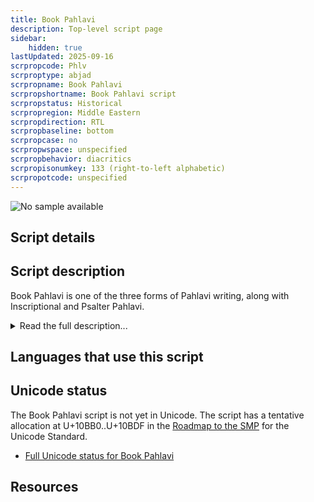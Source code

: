 ```yaml
---
title: Book Pahlavi
description: Top-level script page
sidebar:
    hidden: true
lastUpdated: 2025-09-16
scrpropcode: Phlv
scrproptype: abjad
scrpropname: Book Pahlavi
scrpropshortname: Book Pahlavi script
scrpropstatus: Historical
scrpropregion: Middle Eastern
scrpropdirection: RTL
scrpropbaseline: bottom
scrpropcase: no
scrpropwspace: unspecified
scrpropbehavior: diacritics
scrpropisonumkey: 133 (right-to-left alphabetic)
scrpropotcode: unspecified
---
```



![No sample available](../images/nosample.png)



## Script details

<ScriptDetails />

## Script description

Book Pahlavi is one of the three forms of Pahlavi writing, along with Inscriptional and Psalter Pahlavi.

<details>
<summary>Read the full description...</summary>Psalter Pahlavi is so far attested in only two sources, so the bulk of our Pahlavi knowledge is related to the other two forms. The names of these, Inscriptional and Book Pahlavi are somewhat misleading; the Inscriptional form was used on monuments, coins, seals and amulets, as would be expected, but the Book form was used in manuscript texts as well as on stone monuments. The distinction then refers to whether the letters were connected (Book Pahlavi) or unconnected (Inscriptional Pahlavi) rather than to distinct uses of either form.

Pahlavi writing was the principal means of writing the Middle Iranian languages. It was derived from the Imperial Aramaic script used in the Achaemenid (Persian) empire, and was written from right to left. Words were usually separated by a dot. The script has proved difficult for modern-day paleographers to decipher due to confusion between some similar-looking signs, for example _w_, _n_, and _r_, and due to some signs representing multiple sounds. Pahlavi also employed a number of logograms - a single sign which represented a whole word or meaningful segment of a word. Most of the surviving Pahlavi texts pertain to the Zoroastrian religion; texts from the same period pertaining to the Manichaean religion were written in the Manichaean script.

A well-documented characteristic of Pahlavi writing was the use of _heterograms_ (also called _word masks_ or _Aramaeograms_). These were words which were written in the Aramaic language but pronounced as the appropriate Iranian-language word. For example the word 'son' was written using the letters BRḪ, after the Aramaic word for son, _breh_ but pronounced as the Middle Iranian word _pus_. Some estimates suggest that up to half the words in any given Book Pahlavi text may have been written using heterograms. Verbal roots written in this way were commonly combined with inflectional endings written phonetically.

Book Pahlavi was in common use from the 3rd century BC until the 9th century AD, after which it was used only as a secret language by Zoroastrian religious leaders. It is a cursive script. Book Pahlavi used twelve letters to represent twenty-three consonants. Later forms of the script used diacritics to distinguish between different interpretations of ambiguous letters. The letter _aleph_ was also used in this form of Pahlavi writing to represent the 'long a' vowel. A number of ligatures were used, some of which were identical in shape to either simplex or combined forms of other letters.
</details>

## Languages that use this script

<WsList script='Phlv' wsMax='5' />

## Unicode status

The Book Pahlavi script is not yet in Unicode. The script has a tentative allocation at U+10BB0..U+10BDF in the [Roadmap to the SMP](http://www.unicode.org/roadmaps/smp/) for the Unicode Standard.

- [Full Unicode status for Book Pahlavi](/scrlang/unicode/phlv-unicode)



## Resources

<ScriptResources detailSummary='seemore' />

